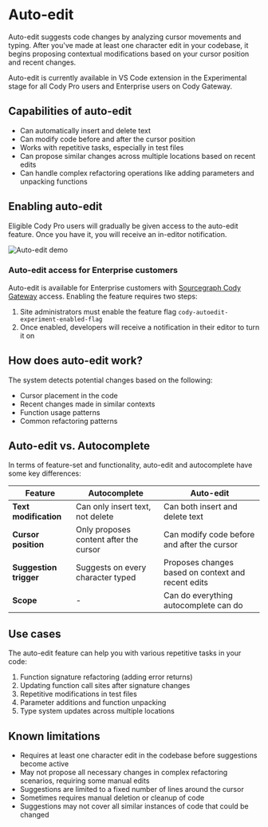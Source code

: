 # Auto-edit

<p className="subtitle">Auto-edit suggests code changes by analyzing cursor movements and typing. After you've made at least one character edit in your codebase, it begins proposing contextual modifications based on your cursor position and recent changes.</p>

<Callout type="info">Auto-edit is currently available in VS Code extension in the Experimental stage for all Cody Pro users and Enterprise users on Cody Gateway.</Callout>

## Capabilities of auto-edit

- Can automatically insert and delete text
- Can modify code before and after the cursor position
- Works with repetitive tasks, especially in test files
- Can propose similar changes across multiple locations based on recent edits
- Can handle complex refactoring operations like adding parameters and unpacking functions

## Enabling auto-edit

Eligible Cody Pro users will gradually be given access to the auto-edit feature. Once you have it, you will receive an in-editor notification.

![Auto-edit demo](https://p21.p4.n0.cdn.zight.com/items/4guL2xzb/6d545dab-e2db-4114-a05e-c54b08e7f0bd.jpg?v=a3673b4b48aed41b1977858f18ba0369)

### Auto-edit access for Enterprise customers

Auto-edit is available for Enterprise customers with [Sourcegraph Cody Gateway](/cody/core-concepts/cody-gateway#sourcegraph-cody-gateway) access. Enabling the feature requires two steps:

1. Site administrators must enable the feature flag `cody-autoedit-experiment-enabled-flag`
2. Once enabled, developers will receive a notification in their editor to turn it on

## How does auto-edit work?

The system detects potential changes based on the following:

- Cursor placement in the code
- Recent changes made in similar contexts
- Function usage patterns
- Common refactoring patterns

## Auto-edit vs. Autocomplete

In terms of feature-set and functionality, auto-edit and autocomplete have some key differences:

|      **Feature**       |            **Autocomplete**            |                   **Auto-edit**                    |
| ---------------------- | -------------------------------------- | -------------------------------------------------- |
| **Text modification**  | Can only insert text, not delete       | Can both insert and delete text                    |
| **Cursor position**    | Only proposes content after the cursor | Can modify code before and after the cursor        |
| **Suggestion trigger** | Suggests on every character typed      | Proposes changes based on context and recent edits |
| **Scope**              | -                                      | Can do everything autocomplete can do              |

## Use cases

The auto-edit feature can help you with various repetitive tasks in your code:

1. Function signature refactoring (adding error returns)
2. Updating function call sites after signature changes
3. Repetitive modifications in test files
4. Parameter additions and function unpacking
5. Type system updates across multiple locations

## Known limitations

- Requires at least one character edit in the codebase before suggestions become active
- May not propose all necessary changes in complex refactoring scenarios, requiring some manual edits
- Suggestions are limited to a fixed number of lines around the cursor
- Sometimes requires manual deletion or cleanup of code
- Suggestions may not cover all similar instances of code that could be changed
